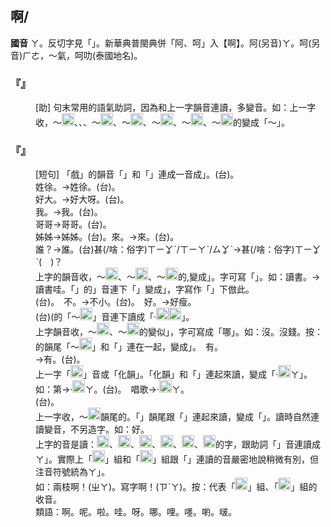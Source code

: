 
==啊/{{ruby|呵|·ㄚ}}==



'''國音''' <rt>ㄚ</rt>{{ruby|→|·ㄚ}}。反切字見「{{ruby|啊|ㄚ}}」。新華典普閩典併「阿、呵」入【啊】。阿(另音)<rt>ㄚ</rt>{{ruby|、|ㄜ}}。呵(另音)<rt>ㄏㄜ</rt>，～氣{{ruby|。|ㄎㄜ}}，呵叻(泰國地名)。

    

==='''『{{ruby|啊|·ㄚ}}』'''===
: [助] 句末常用的語氣助詞，因為和上一字韻音連讀，多變音。如：上一字收，～[[File:fa78.png|20px]]、{{ruby|～|ㄩ}}、{{ruby|～|ㄚ}}、～[[File:fa63.png|20px]]、～[[File:fa61.png|20px]]、～[[File:fa64.png|20px]]、～[[File:fa67.png|20px]]、～[[File:fa69.png|20px]]的變成「～{{ruby|呀|·ㄚ}}」。
    

==='''『{{ruby|看|ㄎㄢˋ}}{{ruby|戲|ㄒㄧˋ}}{{ruby|啊|·ㄚ}}』'''===
: [短句] 「戲」的韻音「{{ruby|～|ㄧ}}」和「{{ruby|啊|·ㄚ}}」連成一音成{{ruby|「|·ㄚ}}」。(台){{ruby|看|ㄎㄨㆩ˪}}{{ruby|戲|ㄏㆪ˪}}{{ruby|啊|ㄚ}}。
:姓徐{{ruby|啊|·ㄚ}}。→姓徐{{ruby|呀|·ㄧㄚ}}。(台){{ruby|姓|ㄙㆥ˪/ㄒㆪ˪}}{{ruby|徐|ㄑㄧˊ}}{{ruby|呀|·ㄧㄚ}}。
:
:好大{{ruby|啊|·ㄚ}}。→好大呀{{ruby|呀|·ㄧㄚ}}。(台){{ruby|成|ㄐㄧㆩˊ}}{{ruby|大|ㄉㄨㄚ˫}}{{ruby|喔|·ㄛ}}。
:
:我{{ruby|啊|·ㄚ}}。→我{{ruby|呀|·ㄧㄚ}}。(台){{ruby|我|ㆣㄨㄚˋ}}{{ruby|喔|·ㄛ}}。
:
:哥哥{{ruby|啊|·ㄚ}}→哥哥{{ruby|呀|·ㄧㄚ}}。(台){{ruby|兄|ㄏㄧㆩ}}{{ruby|哥|ㄍㄜ}}{{ruby|啊|·ㄚ}}。
:
:姊姊{{ruby|啊|·ㄚ}}→姊姊{{ruby|呀|·ㄧㄚ}}。(台){{ruby|阿|ㄚ}}{{ruby|姊|ㄗㆤˋ/ㄐㄧˋ}}{{ruby|啊|·ㄚ}}。來{{ruby|啊|·ㄚ}}。→來{{ruby|呀|·ㄧㄚ}}。(台){{ruby|來|ㄌㄞˊ}}{{ruby|喔|·ㆦ}}。
:
:誰{{ruby|啊|·ㄚ}}？→誰{{ruby|呀|·ㄧㄚ}}。(台)甚(/啥：俗字)<rt>ㄒㄧㆩˋ/ㄒㄧㄚˋ/ㄙㆩˋ</rt>{{ruby|人|ㄌㄤˊ}}{{ruby|啊|·ㄚ}}→甚(/啥：俗字)<rt>ㄒㄧㆩˋ</rt>{{ruby|人|ㄌㄤˊ}}(　){{ruby|·|ㄫㄚ}}？
:
:上字的韻音收，～[[File:fa7a.png|20px]]、～[[File:fa6a.png|20px]]、～[[File:fa6c.png|20px]]的,變成{{ruby|「|·ㄨㄚ}}」。字可寫「{{ruby|哇|·ㄨㄚ}}」。如：讀書{{ruby|啊|·ㄚ}}。→讀書哇。「{{ruby|書|ㄕㄨ}}」的{{ruby|「|ㄨ}}」音連下「{{ruby|啊|·ㄚ}}」變成{{ruby|「|·ㄨㄚ}}」，字寫作「{{ruby|哇|·ㄨㄚ}}」下倣此。
:(台){{ruby|讀|ㄊㄚㆶ ͘}}{{ruby|冊|ㄘㆤㆷ}}{{ruby|啊|·ㄚ}}{{ruby|/|·ㆦ}}。　不{{ruby|小|ㄒㄧㄠˇ}}{{ruby|啊|·ㄚ}}。→不小{{ruby|哇|·ㄨㄚ}}。(台){{ruby|<mark>&#xffa45;</mark>|ㆠㆤ˫/ㆠㄨㆤ˫}}{{ruby|細|ㄙㄨㆤ˪/ㄙㆤ˪}}{{ruby|喔|·ㆦ}}{{ruby|/|·ㄚ}}。　好{{ruby|瘦|ㄕㄡˋ}}{{ruby|啊|·ㄚ}}。→好瘦{{ruby|哇|·ㄨㄚ}}。
:(台){{ruby|真|ㄐㄧㄣ}}{{ruby|<mark>&#xffbc0;</mark>|ㄙㄢˋ}}{{ruby|喔|·ㆦ}}({{ruby|<mark>&#xffbc0;</mark>|ㄙㄢˋ}}的「～[[File:fa49.png|20px]]」音連下讀成「·[[File:fa49.png|20px]][[File:fa61.png|20px]]」。
:
:上字韻音收，～[[File:fa71.png|20px]]、～[[File:fa72.png|20px]]的變似{{ruby|「|ㄋㄜ}}」，字可寫成「哪」。如：沒{{ruby|錢|ㄑㄧㄢˊ}}{{ruby|啊|·ㄚ}}。沒錢{{ruby|哪|·ㄋㄚˇ}}。按：{{ruby|錢|ㄑㄧㄢˊ}}的韻尾「～[[File:fa49.png|20px]]」和「{{ruby|啊|·ㄚ}}」連在一起，變成{{ruby|「|·ㄋㄚˇ}}」。　有{{ruby|人|ㄖㄣˊ}}{{ruby|啊|·ㄚ}}。
:→有{{ruby|人|ㄖㄣˊ}}{{ruby|哪|·ㄋㄚˇ}}。(台){{ruby|有|ㄨ˫}}{{ruby|人|ㄌㄤˊ}}{{ruby|喔|·ㆦ}}{{ruby|/|·ㄚ}}。
:
:上一字「[[File:fa77.png|20px]]」音或「{{ruby|兒|ㄦˊ}}化韻」。「{{ruby|兒|ㄦˊ}}化韻」和「{{ruby|啊|·ㄚ}}」連起來讀，變成「·[[File:fa58.png|20px]]<rt>ㄚ</rt>」。如：第{{ruby|二|ㄦˋ}}{{ruby|啊|·ㄚ}}→·[[File:fa58.png|20px]]<rt>ㄚ</rt>。(台){{ruby|第|ㄉㆤ˫}}{{ruby|二|ㄌㄧ˫/ㆢㄧ˫}}{{ruby|啊|·ㄚ}}。　唱歌{{ruby|兒|ㄦ}}{{ruby|啊|·ㄚ}}→·[[File:fa58.png|20px]]<rt>ㄚ</rt>。
:(台){{ruby|唱|ㄑㄧㄜ˪/ㄑㄧㆫ˪}}{{ruby|歌|ㄍㄨㄚ}}{{ruby|啊|·ㄚ}}{{ruby|/|·ㆦ}}。
:
:上一字收，～[[File:fa73.png|20px]]韻尾的。「{{ruby|～|ㄥ}}」韻尾跟「{{ruby|啊|·ㄚ}}」連起來讀，變成「{{ruby|～|·ㄫㄚ}}」。讀時自然連讀變音，不另造字。如：好{{ruby|亮|ㄌㄧㄤˋ}}{{ruby|啊|·ㄚ}}{{ruby|→|·ㄫㄚ}}。
:
:上字的音是讀：[[File:fa55.png|20px]]{{ruby|、|ㄔ}}、[[File:fa57.png|20px]]、[[File:fa58.png|20px]]、[[File:fa59.png|20px]]、[[File:fa5b.png|20px]]、[[File:fa5c.png|20px]]的字，跟助詞「{{ruby|啊|·ㄚ}}」音連讀成{{ruby|「|·ㄭ}}<rt>ㄚ</rt>」。實際上「[[File:fa55.png|20px]]」組和「[[File:fa59.png|20px]]」組跟「{{ruby|啊|·ㄚ}}」連讀的音嚴密地說稍微有別，但注音符號統為{{ruby|「|·ㄭ}}<rt>ㄚ</rt>」。
:如：兩枝啊！({{ruby|→|ㄌㄧㄤˇ}}<rt>ㄓ</rt>{{ruby|·|ㄭ}}<rt>ㄚ</rt>)。寫字啊！({{ruby|→|ㄒㄧㄝˇ}}<rt>ㄗˋ</rt>{{ruby|·|ㄭ}}<rt>ㄚ</rt>)。按：{{ruby|～|ㄭ}}代表「[[File:fa55.png|20px]]」組、「[[File:fa59.png|20px]]」組的收音。
:
:類語：啊。呢。啦。哇。呀。哪。哩。嚜。喲。啵。
:
    
